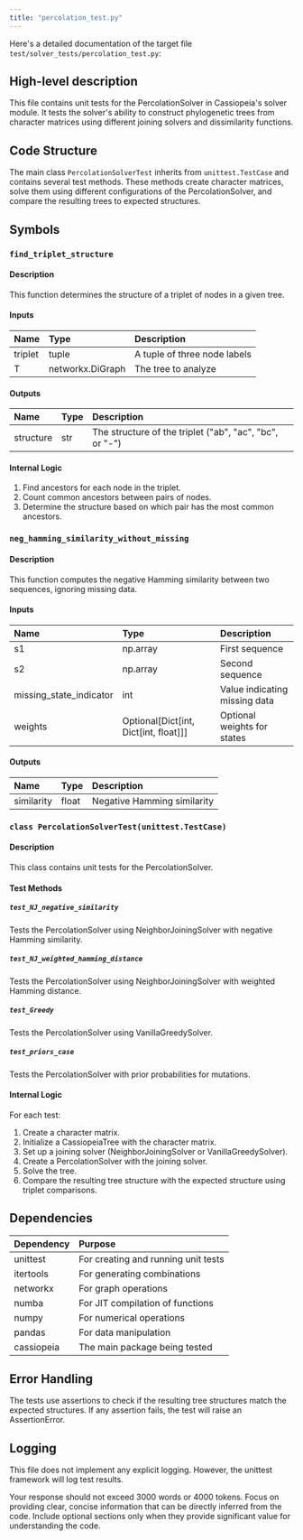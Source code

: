 ```yaml
---
title: "percolation_test.py"
---
```


Here's a detailed documentation of the target file `test/solver_tests/percolation_test.py`:

## High-level description
This file contains unit tests for the PercolationSolver in Cassiopeia's solver module. It tests the solver's ability to construct phylogenetic trees from character matrices using different joining solvers and dissimilarity functions.

## Code Structure
The main class `PercolationSolverTest` inherits from `unittest.TestCase` and contains several test methods. These methods create character matrices, solve them using different configurations of the PercolationSolver, and compare the resulting trees to expected structures.

## Symbols

### `find_triplet_structure`
#### Description
This function determines the structure of a triplet of nodes in a given tree.

#### Inputs
| Name | Type | Description |
|:-----|:-----|:------------|
| triplet | tuple | A tuple of three node labels |
| T | networkx.DiGraph | The tree to analyze |

#### Outputs
| Name | Type | Description |
|:-----|:-----|:------------|
| structure | str | The structure of the triplet ("ab", "ac", "bc", or "-") |

#### Internal Logic
1. Find ancestors for each node in the triplet.
2. Count common ancestors between pairs of nodes.
3. Determine the structure based on which pair has the most common ancestors.

### `neg_hamming_similarity_without_missing`
#### Description
This function computes the negative Hamming similarity between two sequences, ignoring missing data.

#### Inputs
| Name | Type | Description |
|:-----|:-----|:------------|
| s1 | np.array | First sequence |
| s2 | np.array | Second sequence |
| missing_state_indicator | int | Value indicating missing data |
| weights | Optional[Dict[int, Dict[int, float]]] | Optional weights for states |

#### Outputs
| Name | Type | Description |
|:-----|:-----|:------------|
| similarity | float | Negative Hamming similarity |

### `class PercolationSolverTest(unittest.TestCase)`
#### Description
This class contains unit tests for the PercolationSolver.

#### Test Methods

##### `test_NJ_negative_similarity`
Tests the PercolationSolver using NeighborJoiningSolver with negative Hamming similarity.

##### `test_NJ_weighted_hamming_distance`
Tests the PercolationSolver using NeighborJoiningSolver with weighted Hamming distance.

##### `test_Greedy`
Tests the PercolationSolver using VanillaGreedySolver.

##### `test_priors_case`
Tests the PercolationSolver with prior probabilities for mutations.

#### Internal Logic
For each test:
1. Create a character matrix.
2. Initialize a CassiopeiaTree with the character matrix.
3. Set up a joining solver (NeighborJoiningSolver or VanillaGreedySolver).
4. Create a PercolationSolver with the joining solver.
5. Solve the tree.
6. Compare the resulting tree structure with the expected structure using triplet comparisons.

## Dependencies
| Dependency | Purpose |
|:-----------|:--------|
| unittest | For creating and running unit tests |
| itertools | For generating combinations |
| networkx | For graph operations |
| numba | For JIT compilation of functions |
| numpy | For numerical operations |
| pandas | For data manipulation |
| cassiopeia | The main package being tested |

## Error Handling
The tests use assertions to check if the resulting tree structures match the expected structures. If any assertion fails, the test will raise an AssertionError.

## Logging
This file does not implement any explicit logging. However, the unittest framework will log test results.

Your response should not exceed 3000 words or 4000 tokens. Focus on providing clear, concise information that can be directly inferred from the code. Include optional sections only when they provide significant value for understanding the code.